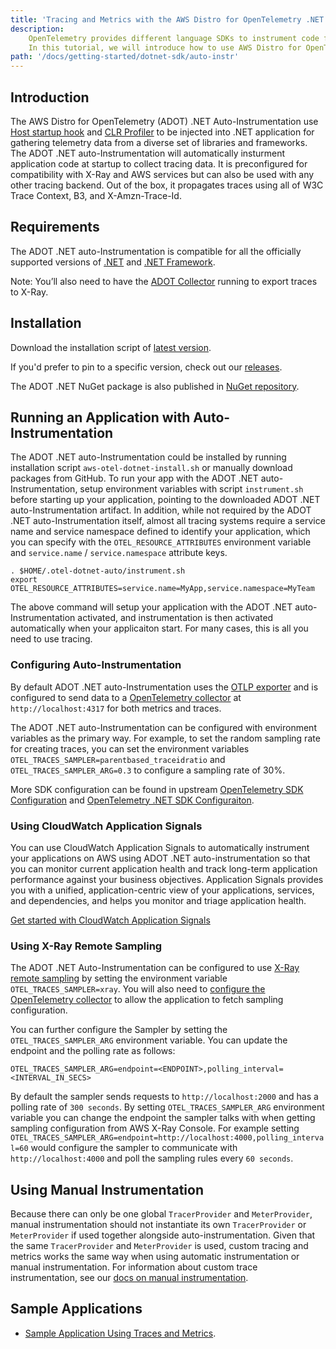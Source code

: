 ```yaml
---
title: 'Tracing and Metrics with the AWS Distro for OpenTelemetry .NET Auto-Instrumentation'
description:
    OpenTelemetry provides different language SDKs to instrument code for collecting telemetry data in the application.
    In this tutorial, we will introduce how to use AWS Distro for OpenTelemetry .NET Auto-Instrumentation for traces and metrics instrumentation in the application.
path: '/docs/getting-started/dotnet-sdk/auto-instr'
---
```



## Introduction

The AWS Distro for OpenTelemetry (ADOT) .NET Auto-Instrumentation use [Host startup hook](https://github.com/dotnet/runtime/blob/main/docs/design/features/host-startup-hook.md)
and [CLR Profiler](https://docs.microsoft.com/en-us/dotnet/framework/unmanaged-api/profiling/) to be injected into .NET application for gathering
telemetry data from a diverse set of libraries and frameworks. The ADOT .NET auto-Instrumentation will automatically insturment application code at startup
to collect tracing data. It is preconfigured for compatibility with X-Ray and AWS services but can also be used with any
other tracing backend. Out of the box, it propagates traces using all of W3C Trace Context, B3, and X-Amzn-Trace-Id.

<SectionSeparator />

## Requirements

The ADOT .NET auto-Instrumentation is compatible for all the officially supported versions of [.NET](https://dotnet.microsoft.com/en-us/download/dotnet) and [.NET Framework](https://dotnet.microsoft.com/en-us/download/dotnet-framework).

Note: You’ll also need to have the [ADOT Collector](https://aws-otel.github.io/docs/getting-started/collector) running to export traces to X-Ray.

## Installation

Download the installation script of [latest version](https://github.com/aws-observability/aws-otel-dotnet-instrumentation/releases/latest/download/aws-otel-dotnet-install.sh).

If you'd prefer to pin to a specific version, check out our [releases](https://github.com/aws-observability/aws-otel-dotnet-instrumentation/releases).

The ADOT .NET NuGet package is also published in [NuGet repository](https://www.nuget.org/packages/AWS.Distro.OpenTelemetry.AutoInstrumentation).

<SectionSeparator />

## Running an Application with Auto-Instrumentation
The ADOT .NET auto-Instrumentation could be installed by running installation script `aws-otel-dotnet-install.sh` or manually download packages from GitHub.
To run your app with the ADOT .NET auto-Instrumentation, setup environment variables with script `instrument.sh` before starting up your application,
pointing to the downloaded ADOT .NET auto-Instrumentation artifact. In addition, while not required by the ADOT .NET auto-Instrumentation itself,
almost all tracing systems require a service name and service namespace defined to identify your application, which you can specify
with the `OTEL_RESOURCE_ATTRIBUTES` environment variable and `service.name` / `service.namespace` attribute keys.
```
. $HOME/.otel-dotnet-auto/instrument.sh
export OTEL_RESOURCE_ATTRIBUTES=service.name=MyApp,service.namespace=MyTeam 
```

The above command will setup your application with the ADOT .NET auto-Instrumentation activated, and instrumentation is then activated
automatically when your applicaiton start. For many cases, this is all you need to use tracing.

### Configuring Auto-Instrumentation

By default ADOT .NET auto-Instrumentation uses the [OTLP exporter](https://github.com/open-telemetry/opentelemetry-dotnet/tree/main/src/OpenTelemetry.Exporter.OpenTelemetryProtocol)
and is configured to send data to a [OpenTelemetry collector](https://github.com/open-telemetry/opentelemetry-collector/blob/master/receiver/otlpreceiver/README.md)
at `http://localhost:4317` for both metrics and traces.

The ADOT .NET auto-Instrumentation can be configured with environment variables as the primary way.
For example, to set the random sampling rate for creating traces, you can set the environment variables
`OTEL_TRACES_SAMPLER=parentbased_traceidratio` and `OTEL_TRACES_SAMPLER_ARG=0.3` to configure a sampling rate of 30%.

More SDK configuration can be found in upstream [OpenTelemetry SDK Configuration](https://opentelemetry.io/docs/languages/sdk-configuration/)
and [OpenTelemetry .NET SDK Configuraiton](https://github.com/open-telemetry/opentelemetry-dotnet-instrumentation/blob/main/docs/config.md).

### Using CloudWatch Application Signals

You can use CloudWatch Application Signals to automatically instrument your applications on AWS using ADOT .NET auto-instrumentation so that you can monitor current application health and track long-term application performance against your business objectives. Application Signals provides you with a unified, application-centric view of your applications, services, and dependencies, and helps you monitor and triage application health.

[Get started with CloudWatch Application Signals](https://docs.aws.amazon.com/AmazonCloudWatch/latest/monitoring/CloudWatch-Application-Monitoring-Sections.html)

### Using X-Ray Remote Sampling

The ADOT .NET Auto-Instrumentation can be configured to use [X-Ray remote sampling](https://docs.aws.amazon.com/xray/latest/devguide/xray-console-sampling.html)
by setting the environment variable `OTEL_TRACES_SAMPLER=xray`. You will also need to [configure the OpenTelemetry collector](/docs/getting-started/remote-sampling)
to allow the application to fetch sampling configuration. 

You can further configure the Sampler by setting the `OTEL_TRACES_SAMPLER_ARG` environment variable. You can update the endpoint and the polling rate as follows:
```
OTEL_TRACES_SAMPLER_ARG=endpoint=<ENDPOINT>,polling_interval=<INTERVAL_IN_SECS>
``` 

By default the sampler sends requests to `http://localhost:2000` and has a polling rate of `300 seconds`. By setting `OTEL_TRACES_SAMPLER_ARG` 
environment variable you can change the endpoint the sampler talks with when getting sampling configuration from AWS X-Ray Console. For example setting 
`OTEL_TRACES_SAMPLER_ARG=endpoint=http://localhost:4000,polling_interval=60` would configure the sampler to communicate with `http://localhost:4000` and poll the sampling rules every `60 seconds`.

## Using Manual Instrumentation

Because there can only be one global `TracerProvider` and `MeterProvider`, manual instrumentation should not instantiate its own `TracerProvider` or `MeterProvider` if used together alongside auto-instrumentation. 
Given that the same `TracerProvider` and `MeterProvider` is used, custom tracing and metrics works the same way when using automatic instrumentation or manual instrumentation.
For information about custom trace instrumentation, see our [docs on manual instrumentation](/docs/getting-started/dotnet-sdk/manual-instr).


<SectionSeparator />

## Sample Applications

* [Sample Application Using Traces and Metrics](https://github.com/aws-observability/aws-otel-dotnet-instrumentation/blob/main/sample-applications/integration-test-app).
